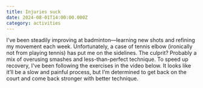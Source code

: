 ```yaml
---
title: Injuries suck
date: 2024-08-01T14:00:00.000Z
category: activities
---
```


I've been steadily improving at badminton—learning new shots and refining my movement each week. Unfortunately, a case of tennis elbow (ironically not from playing tennis) has put me on the sidelines. The culprit? Probably a mix of overusing smashes and less-than-perfect technique. To speed up recovery, I've been following the exercises in the video below. It looks like it’ll be a slow and painful process, but I’m determined to get back on the court and come back stronger with better technique.

<VideoPlayer url="https://www.youtube.com/watch?v=C5yr4HNfQ-8" />
